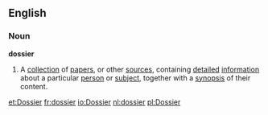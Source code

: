 ==English==
===Noun===
'''dossier'''
# A [[collection]] of [[paper]]s, or other [[source]]s,  containing [[detail]]ed [[information]] about a particular [[person]] or [[subject]], together with a [[synopsis]] of their content.

[[et:Dossier]]
[[fr:dossier]]
[[io:Dossier]]
[[nl:dossier]]
[[pl:Dossier]]